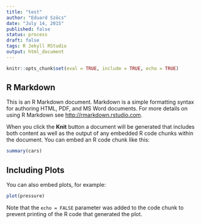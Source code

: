 ```yaml
---
title: "test"
author: "Eduard Szöcs"
date: "July 14, 2015"
published: false
status: process
draft: false
tags: R Jekyll RStudio
output: html_document
---
```


```r
knitr::opts_chunk$set(eval = TRUE, include = TRUE, echo = TRUE)
```

## R Markdown

This is an R Markdown document. Markdown is a simple formatting syntax for authoring HTML, PDF, and MS Word documents. For more details on using R Markdown see <http://rmarkdown.rstudio.com>.

When you click the **Knit** button a document will be generated that includes both content as well as the output of any embedded R code chunks within the document. You can embed an R code chunk like this:

```r
summary(cars)
```

## Including Plots

You can also embed plots, for example:

```r
plot(pressure)
```

Note that the `echo = FALSE` parameter was added to the code chunk to prevent printing of the R code that generated the plot.
